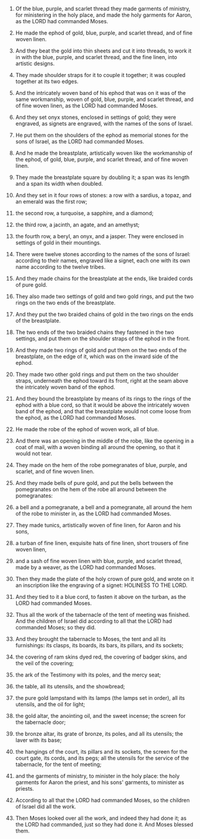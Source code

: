 
1. Of the blue, purple, and scarlet thread they made garments of ministry, for ministering in the holy place, and made the holy garments for Aaron, as the LORD had commanded Moses.

2. He made the ephod of gold, blue, purple, and scarlet thread, and of fine woven linen.

3. And they beat the gold into thin sheets and cut it into threads, to work it in with the blue, purple, and scarlet thread, and the fine linen, into artistic designs.

4. They made shoulder straps for it to couple it together; it was coupled together at its two edges.

5. And the intricately woven band of his ephod that was on it was of the same workmanship, woven of gold, blue, purple, and scarlet thread, and of fine woven linen, as the LORD had commanded Moses.

6. And they set onyx stones, enclosed in settings of gold; they were engraved, as signets are engraved, with the names of the sons of Israel.

7. He put them on the shoulders of the ephod as memorial stones for the sons of Israel, as the LORD had commanded Moses.

8. And he made the breastplate, artistically woven like the workmanship of the ephod, of gold, blue, purple, and scarlet thread, and of fine woven linen.

9. They made the breastplate square by doubling it; a span was its length and a span its width when doubled.

10. And they set in it four rows of stones: a row with a sardius, a topaz, and an emerald was the first row;

11. the second row, a turquoise, a sapphire, and a diamond;

12. the third row, a jacinth, an agate, and an amethyst;

13. the fourth row, a beryl, an onyx, and a jasper. They were enclosed in settings of gold in their mountings.

14. There were twelve stones according to the names of the sons of Israel: according to their names, engraved like a signet, each one with its own name according to the twelve tribes.

15. And they made chains for the breastplate at the ends, like braided cords of pure gold.

16. They also made two settings of gold and two gold rings, and put the two rings on the two ends of the breastplate.

17. And they put the two braided chains of gold in the two rings on the ends of the breastplate.

18. The two ends of the two braided chains they fastened in the two settings, and put them on the shoulder straps of the ephod in the front.

19. And they made two rings of gold and put them on the two ends of the breastplate, on the edge of it, which was on the inward side of the ephod.

20. They made two other gold rings and put them on the two shoulder straps, underneath the ephod toward its front, right at the seam above the intricately woven band of the ephod.

21. And they bound the breastplate by means of its rings to the rings of the ephod with a blue cord, so that it would be above the intricately woven band of the ephod, and that the breastplate would not come loose from the ephod, as the LORD had commanded Moses.

22. He made the robe of the ephod of woven work, all of blue.

23. And there was an opening in the middle of the robe, like the opening in a coat of mail, with a woven binding all around the opening, so that it would not tear.

24. They made on the hem of the robe pomegranates of blue, purple, and scarlet, and of fine woven linen.

25. And they made bells of pure gold, and put the bells between the pomegranates on the hem of the robe all around between the pomegranates:

26. a bell and a pomegranate, a bell and a pomegranate, all around the hem of the robe to minister in, as the LORD had commanded Moses.

27. They made tunics, artistically woven of fine linen, for Aaron and his sons,

28. a turban of fine linen, exquisite hats of fine linen, short trousers of fine woven linen,

29. and a sash of fine woven linen with blue, purple, and scarlet thread, made by a weaver, as the LORD had commanded Moses.

30. Then they made the plate of the holy crown of pure gold, and wrote on it an inscription like the engraving of a signet: HOLINESS TO THE LORD.

31. And they tied to it a blue cord, to fasten it above on the turban, as the LORD had commanded Moses.

32. Thus all the work of the tabernacle of the tent of meeting was finished. And the children of Israel did according to all that the LORD had commanded Moses; so they did.

33. And they brought the tabernacle to Moses, the tent and all its furnishings: its clasps, its boards, its bars, its pillars, and its sockets;

34. the covering of ram skins dyed red, the covering of badger skins, and the veil of the covering;

35. the ark of the Testimony with its poles, and the mercy seat;

36. the table, all its utensils, and the showbread;

37. the pure gold lampstand with its lamps (the lamps set in order), all its utensils, and the oil for light;

38. the gold altar, the anointing oil, and the sweet incense; the screen for the tabernacle door;

39. the bronze altar, its grate of bronze, its poles, and all its utensils; the laver with its base;

40. the hangings of the court, its pillars and its sockets, the screen for the court gate, its cords, and its pegs; all the utensils for the service of the tabernacle, for the tent of meeting;

41. and the garments of ministry, to minister in the holy place: the holy garments for Aaron the priest, and his sons' garments, to minister as priests.

42. According to all that the LORD had commanded Moses, so the children of Israel did all the work.

43. Then Moses looked over all the work, and indeed they had done it; as the LORD had commanded, just so they had done it. And Moses blessed them.


